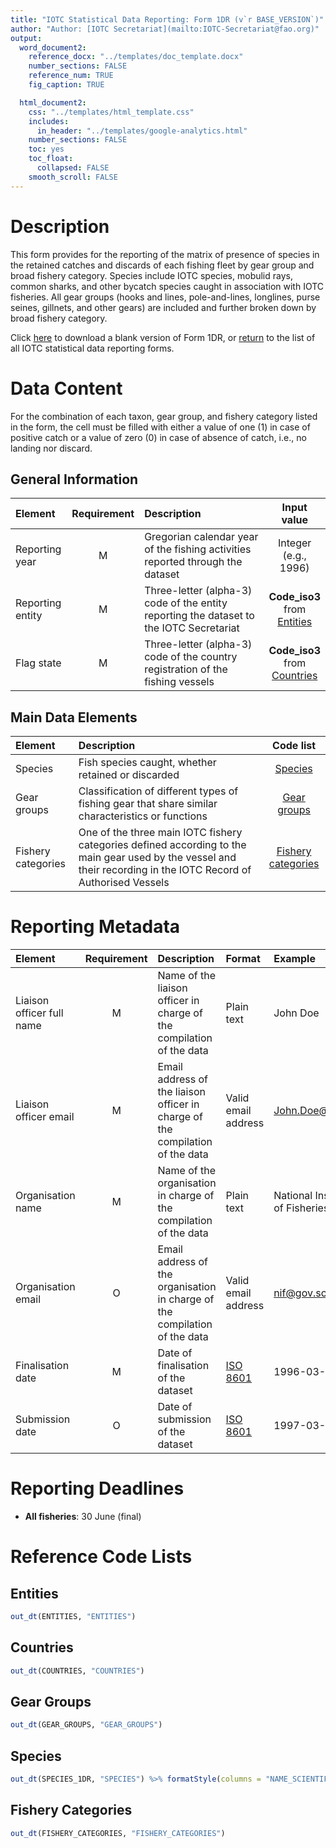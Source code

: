 ```yaml
---
title: "IOTC Statistical Data Reporting: Form 1DR (v`r BASE_VERSION`)"
author: "Author: [IOTC Secretariat](mailto:IOTC-Secretariat@fao.org)" 
output:
  word_document2:
    reference_docx: "../templates/doc_template.docx"
    number_sections: FALSE
    reference_num: TRUE
    fig_caption: TRUE

  html_document2:
    css: "../templates/html_template.css"
    includes: 
      in_header: "../templates/google-analytics.html"
    number_sections: FALSE
    toc: yes
    toc_float:
      collapsed: FALSE
    smooth_scroll: FALSE
---
```

  
# Description
  
This form provides for the reporting of the matrix of presence of species in the retained catches and discards of each fishing fleet by gear group and broad fishery category. Species include IOTC species, mobulid rays, common sharks, and other bycatch species caught in association with IOTC fisheries. All gear groups (hooks and lines, pole-and-lines, longlines, purse seines, gillnets, and other gears) are included and further broken down by broad fishery category.

Click [here](./Form-1DR.xlsx) to download a blank version of Form 1DR, or [return](./index.html) to the list of all IOTC statistical data reporting forms.

# Data Content

For the combination of each taxon, gear group, and fishery category listed in the form, the cell must be filled with either a value of one (1) in case of positive catch or a value of zero (0) in case of absence of catch, i.e., no landing nor discard.

## General Information

| Element | Requirement | Description | Input value  |
| :-------- | :-----: | :----------------------- | :-------: |
| Reporting year | M | Gregorian calendar year of the fishing activities reported through the dataset | Integer (e.g., 1996) |
| Reporting entity | M | Three-letter (alpha-3) code of the entity reporting the dataset to the IOTC Secretariat | **Code_iso3** from [Entities](#Entities) |
| Flag state | M | Three-letter (alpha-3) code of the country registration of the fishing vessels | **Code_iso3** from [Countries](#Countries) |

## Main Data Elements

| Element | Description | Code list |
| :-------- | :-------------------------- | :-------: |
| Species | Fish species caught, whether retained or discarded | [Species](#1DRspecies) |
| Gear groups | Classification of different types of fishing gear that share similar characteristics or functions | [Gear groups](#gearGroups) |
| Fishery categories | One of the three main IOTC fishery categories defined according to the main gear used by the vessel and their recording in the IOTC Record of Authorised Vessels | [Fishery categories](#fisheryCategories)|

# Reporting Metadata

| Element | Requirement | Description | Format | Example |
| :-------- | :----: | :----------------------- | :-------- | :------------ |
| Liaison officer full name | M  | Name of the liaison officer in charge of the compilation of the data | Plain text | John Doe |
| Liaison officer email	 | M | Email address of the liaison officer in charge of the compilation of the data | Valid email address | [John.Doe\@fao.org](mailto:John.Doe@fao.org){.email} |
| Organisation name | M | Name of the organisation in charge of the compilation of the data | Plain text | National Institute of Fisheries |
| Organisation email | O | Email address of the organisation in charge of the compilation of the data | Valid email address | [nif\@gov.sc](mailto:nif@gov.sc){.email} |
| Finalisation date | M | Date of finalisation of the dataset | [ISO 8601](https://en.wikipedia.org/wiki/ISO_8601) | 1996-03-27 |
| Submission date | O | Date of submission of the dataset | [ISO 8601](https://en.wikipedia.org/wiki/ISO_8601) | 1997-03-21 |

# Reporting Deadlines

- **All fisheries**: 30 June (final)

# Reference Code Lists

## Entities {#entities}

```r
out_dt(ENTITIES, "ENTITIES")
```

## Countries {#countries}

```r
out_dt(COUNTRIES, "COUNTRIES")
```

## Gear Groups {#gearGroups}

```r
out_dt(GEAR_GROUPS, "GEAR_GROUPS")
```

## Species {#1DRspecies}

```r
out_dt(SPECIES_1DR, "SPECIES") %>% formatStyle(columns = "NAME_SCIENTIFIC", fontStyle = "italic")
```

## Fishery Categories {#fisheryCategories}

```r
out_dt(FISHERY_CATEGORIES, "FISHERY_CATEGORIES")
```
